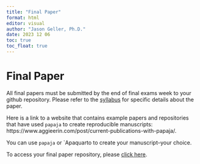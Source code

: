 ```yaml
---
title: "Final Paper"
format: html
editor: visual
author: "Jason Geller, Ph.D."
date: 2023 12 06
toc: true
toc_float: true
---
```


# Final Paper

All final papers must be submitted by the end of final exams week to your github repository. Please refer to the [syllabus](https://psy503-f2023.netlify.app/syllabus#final-project) for specific details about the paper. 

Here is a link to a website that contains example papers and repositories that have used `papaja` to create reproducible manuscripts: https://www.aggieerin.com/post/current-publications-with-papaja/. 

You can use `papaja` or `Apaquarto to create your manuscript--your choice.

To access your final paper repository,  please [click here](https://classroom.github.com/a/ltbJhvus).

